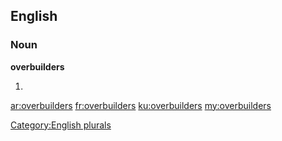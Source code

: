 ==English==

===Noun===
'''overbuilders'''

# {{plural of|[[overbuilder]]}}

[[Category:English plurals]]

[[ar:overbuilders]]
[[fr:overbuilders]]
[[ku:overbuilders]]
[[my:overbuilders]]